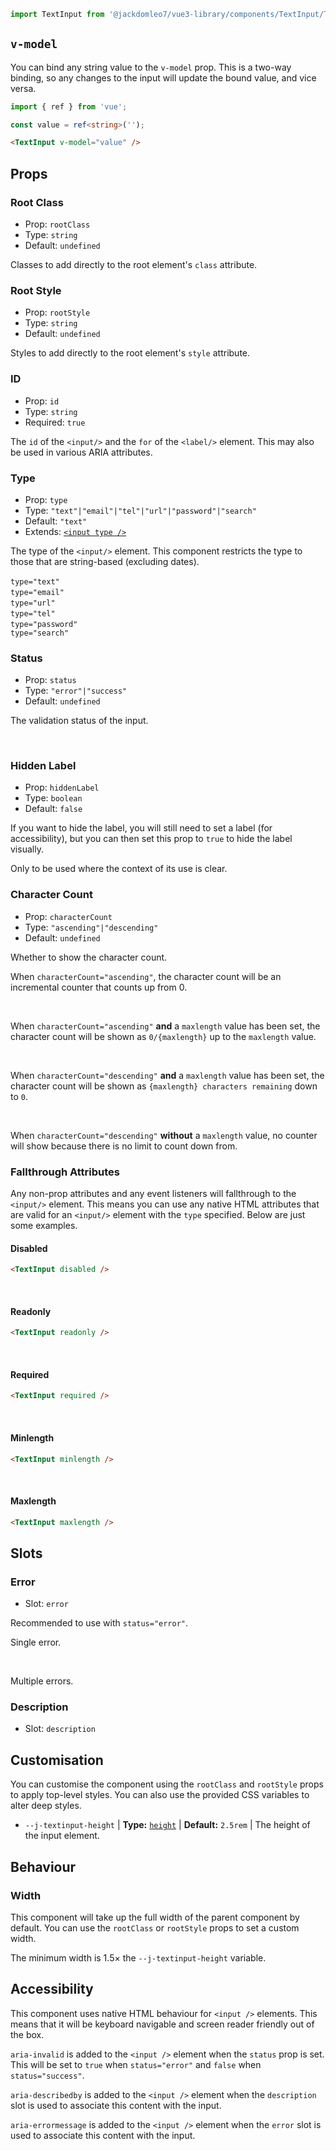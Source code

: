 
<Meta title="Components/TextInput" of={TextInputStories} />

<Title>TextInput</Title>

```ts
import TextInput from '@jackdomleo7/vue3-library/components/TextInput/TextInput.vue';
```

<Story of={TextInputStories.TypeText} />

## `v-model`

You can bind any string value to the `v-model` prop. This is a two-way binding, so any changes to the input will update the bound value, and vice versa.

```ts
import { ref } from 'vue';

const value = ref<string>('');
```

```html
<TextInput v-model="value" />
```

## Props

### Root Class

- Prop: `rootClass`
- Type: `string`
- Default: `undefined`

Classes to add directly to the root element's `class` attribute.

### Root Style

- Prop: `rootStyle`
- Type: `string`
- Default: `undefined`

Styles to add directly to the root element's `style` attribute.

### ID

- Prop: `id`
- Type: `string`
- Required: `true`

The `id` of the `<input/>` and the `for` of the `<label/>` element. This may also be used in various ARIA attributes.

### Type

- Prop: `type`
- Type: `"text"|"email"|"tel"|"url"|"password"|"search"`
- Default: `"text"`
- Extends: [`<input type />`](https://developer.mozilla.org/en-US/docs/Web/HTML/Element/input#input_types)

The type of the `<input/>` element. This component restricts the type to those that are string-based (excluding dates).

`type="text"`
<Story of={TextInputStories.TypeText} />
<br/>
`type="email"`
<Story of={TextInputStories.TypeEmail} />
<br/>
`type="url"`
<Story of={TextInputStories.TypeUrl} />
<br/>
`type="tel"`
<Story of={TextInputStories.TypeTel} />
<br/>
`type="password"`
<Story of={TextInputStories.TypePassword} />
<br/>
`type="search"`
<Story of={TextInputStories.TypeSearch} />

### Status

- Prop: `status`
- Type: `"error"|"success"`
- Default: `undefined`

The validation status of the input.

<Story of={TextInputStories.StatusSuccess} />
<br/>
<Story of={TextInputStories.StatusError} />

### Hidden Label

- Prop: `hiddenLabel`
- Type: `boolean`
- Default: `false`

If you want to hide the label, you will still need to set a label (for accessibility), but you can then set this prop to `true` to hide the label visually.

Only to be used where the context of its use is clear.

<Story of={TextInputStories.HiddenLabel} />

### Character Count

- Prop: `characterCount`
- Type: `"ascending"|"descending"`
- Default: `undefined`

Whether to show the character count.

When `characterCount="ascending"`, the character count will be an incremental counter that counts up from 0.

<Story of={TextInputStories.CharacterCountAscendingNoLimit} />
<br/>

When `characterCount="ascending"` **and** a `maxlength` value has been set, the character count will be shown as `0/{maxlength}` up to the `maxlength` value.

<Story of={TextInputStories.CharacterCountAscending} />
<br/>

When `characterCount="descending"` **and** a `maxlength` value has been set, the character count will be shown as `{maxlength} characters remaining` down to `0`.

<Story of={TextInputStories.CharacterCountDescending} />
<br/>

When `characterCount="descending"` **without** a `maxlength` value, no counter will show because there is no limit to count down from.

### Fallthrough Attributes

Any non-prop attributes and any event listeners will fallthrough to the `<input/>` element. This means you can use any native HTML attributes that are valid for an `<input/>` element with the `type` specified. Below are just some examples.

#### Disabled

```html
<TextInput disabled />
```

<Story of={TextInputStories.Disabled} />
<br/>

#### Readonly

```html
<TextInput readonly />
```

<Story of={TextInputStories.Readonly} />
<br/>

#### Required

```html
<TextInput required />
```

<Story of={TextInputStories.Required} />
<br/>

#### Minlength

```html
<TextInput minlength />
```

<Story of={TextInputStories.Minlength} />
<br/>

#### Maxlength

```html
<TextInput maxlength />
```

<Story of={TextInputStories.Maxlength} />

## Slots

### Error

- Slot: `error`

Recommended to use with `status="error"`.

Single error.

<Story of={TextInputStories.SingleError} />
<br/>

Multiple errors.

<Story of={TextInputStories.MultipleErrors} />

### Description

- Slot: `description`

<Story of={TextInputStories.WithDescription} />

## Customisation

You can customise the component using the `rootClass` and `rootStyle` props to apply top-level styles. You can also use the provided CSS variables to alter deep styles.

- `--j-textinput-height` | **Type:** [`height`](https://developer.mozilla.org/en-US/docs/Web/CSS/height) | **Default:** `2.5rem` | The height of the input element.

<Story of={TextInputStories.Custom} />

## Behaviour

### Width

This component will take up the full width of the parent component by default. You can use the `rootClass` or `rootStyle` props to set a custom width.

The minimum width is 1.5&times; the `--j-textinput-height` variable.

## Accessibility

This component uses native HTML behaviour for `<input />` elements. This means that it will be keyboard navigable and screen reader friendly out of the box.

`aria-invalid` is added to the `<input />` element when the `status` prop is set. This will be set to `true` when `status="error"` and `false` when `status="success"`.

`aria-describedby` is added to the `<input />` element when the `description` slot is used to associate this content with the input.

`aria-errormessage` is added to the `<input />` element when the `error` slot is used to associate this content with the input.